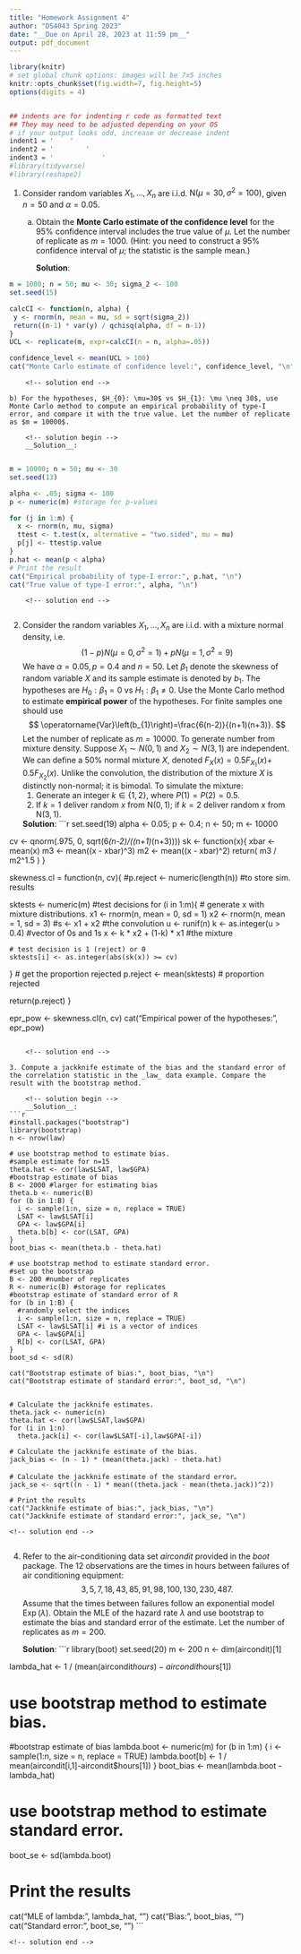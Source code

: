```yaml
---
title: "Homework Assignment 4"
author: "DS4043 Spring 2023"
date: "__Due on April 28, 2023 at 11:59 pm__"
output: pdf_document
---
```



```r
library(knitr)
# set global chunk options: images will be 7x5 inches
knitr::opts_chunk$set(fig.width=7, fig.height=5)
options(digits = 4)


## indents are for indenting r code as formatted text
## They may need to be adjusted depending on your OS
# if your output looks odd, increase or decrease indent
indent1 = '    '
indent2 = '        '
indent3 = '            '
#library(tidyverse)
#library(reshape2)
```


1. Consider random variables $X_{1}, \ldots, X_{n}$ are i.i.d. $\mathrm{N}\left(\mu=30, \sigma^{2}=100\right)$, given $n=50$ and $\alpha=0.05$.
    a) Obtain the **Monte Carlo estimate of the confidence level** for the $95 \%$ confidence interval includes the true value of $\mu$. Let the number of replicate as $m = 1000$. (Hint: you need to construct a 95% confidence interval of $\mu$; the statistic is the sample mean.)

        <!-- solution begin -->
        __Solution__:
        
```r
m = 1000; n = 50; mu <- 30; sigma_2 <- 100
set.seed(15)

calcCI <- function(n, alpha) {
 y <- rnorm(n, mean = mu, sd = sqrt(sigma_2))
 return((n-1) * var(y) / qchisq(alpha, df = n-1))
}
UCL <- replicate(m, expr=calcCI(n = n, alpha=.05))

confidence_level <- mean(UCL > 100)
cat("Monte Carlo estimate of confidence level:", confidence_level, "\n")
```

        <!-- solution end -->    
    
    b) For the hypotheses, $H_{0}: \mu=30$ vs $H_{1}: \mu \neq 30$, use Monte Carlo method to compute an empirical probability of type-I error, and compare it with the true value. Let the number of replicate as $m = 10000$.
  
        <!-- solution begin -->
        __Solution__:
        
```r
m = 10000; n = 50; mu <- 30
set.seed(13)

alpha <- .05; sigma <- 100
p <- numeric(m) #storage for p-values

for (j in 1:m) {
  x <- rnorm(n, mu, sigma)
  ttest <- t.test(x, alternative = "two.sided", mu = mu)
  p[j] <- ttest$p.value
}
p.hat <- mean(p < alpha)
# Print the result
cat("Empirical probability of type-I error:", p.hat, "\n")
cat("True value of type-I error:", alpha, "\n")
```
    
        <!-- solution end -->
        
  
        
2. Consider the random variables $X_{1}, \ldots, X_{n}$ are i.i.d. with a mixture normal density, i.e.
$$
(1-p) N\left(\mu=0, \sigma^{2}=1\right)+p N\left(\mu=1, \sigma^{2}=9\right)
$$
We have $\alpha=0.05, p=0.4$ and $n=50$. Let $\beta_{1}$ denote the skewness of random variable $X$ and its sample estimate is denoted by $b_{1}$. The hypotheses are $H_{0}: \beta_{1}=0$ vs $H_{1}: \beta_{1} \neq 0$. Use the Monte Carlo method to estimate **empirical power** of the hypotheses. 
For finite samples one should use
$$
\operatorname{Var}\left(b_{1}\right)=\frac{6(n-2)}{(n+1)(n+3)}.
$$
Let the number of replicate as $m = 10000$.
To generate number from mixture density. Suppose $X_{1} \sim N(0,1)$ and $X_{2} \sim N(3,1)$ are independent.
We can define a $50 \%$ normal mixture $X$, denoted $F_{X}(x)=0.5 F_{X_{1}}(x)+$ $0.5 F_{X_{2}}(x)$. Unlike the convolution, the distribution of the mixture $X$ is distinctly non-normal; it is bimodal.
To simulate the mixture:
    1. Generate an integer $k \in\{1,2\}$, where $P(1)=P(2)=0.5$.
    2. If $k=1$ deliver random $x$ from $\mathrm{N}(0,1)$; if $k=2$ deliver random $x$ from $\mathrm{N}(3,1)$.

    <!-- solution begin -->
    __Solution__:
```r
set.seed(19)
alpha <- 0.05; p <- 0.4; n <- 50; m <- 10000

cv <- qnorm(.975, 0, sqrt(6*(n-2)/((n+1)*(n+3))))
sk <- function(x){
  xbar <- mean(x)
  m3 <- mean((x - xbar)^3)
  m2 <- mean((x - xbar)^2)
  return( m3 / m2^1.5 ) 
}

skewness.cl = function(n, cv){
  #p.reject <- numeric(length(n))  #to store sim. results
  
  sktests <- numeric(m) #test decisions
  for (i in 1:m){
    # generate x with mixture distributions.
    x1 <- rnorm(n, mean = 0, sd = 1)
    x2 <- rnorm(n, mean = 1, sd = 3)
    #s <- x1 + x2 #the convolution
    u <- runif(n)
    k <- as.integer(u > 0.4) #vector of 0s and 1s
    x <- k * x2 + (1-k) * x1 #the mixture
      
    # test decision is 1 (reject) or 0
    sktests[i] <- as.integer(abs(sk(x)) >= cv)
  }
  # get the proportion rejected
  p.reject <- mean(sktests) # proportion rejected
  
  return(p.reject)
}

epr_pow <- skewness.cl(n, cv)
cat("Empirical power of the hypotheses: ", epr_pow)
```

    <!-- solution end -->
        
3. Compute a jackknife estimate of the bias and the standard error of the correlation statistic in the _law_ data example. Compare the result with the bootstrap method.

    <!-- solution begin -->
    __Solution__:
```r
#install.packages("bootstrap")
library(bootstrap)
n <- nrow(law)

# use bootstrap method to estimate bias.
#sample estimate for n=15
theta.hat <- cor(law$LSAT, law$GPA)
#bootstrap estimate of bias
B <- 2000 #larger for estimating bias
theta.b <- numeric(B)
for (b in 1:B) {
  i <- sample(1:n, size = n, replace = TRUE)
  LSAT <- law$LSAT[i]
  GPA <- law$GPA[i]
  theta.b[b] <- cor(LSAT, GPA)
}
boot_bias <- mean(theta.b - theta.hat)

# use bootstrap method to estimate standard error.
#set up the bootstrap
B <- 200 #number of replicates
R <- numeric(B) #storage for replicates
#bootstrap estimate of standard error of R
for (b in 1:B) {
  #randomly select the indices
  i <- sample(1:n, size = n, replace = TRUE)
  LSAT <- law$LSAT[i] #i is a vector of indices
  GPA <- law$GPA[i]
  R[b] <- cor(LSAT, GPA)
}
boot_sd <- sd(R)

cat("Bootstrap estimate of bias:", boot_bias, "\n")
cat("Bootstrap estimate of standard error:", boot_sd, "\n")


# Calculate the jackknife estimates.
theta.jack <- numeric(n)
theta.hat <- cor(law$LSAT,law$GPA)
for (i in 1:n)
  theta.jack[i] <- cor(law$LSAT[-i],law$GPA[-i])

# Calculate the jackknife estimate of the bias.
jack_bias <- (n - 1) * (mean(theta.jack) - theta.hat)

# Calculate the jackknife estimate of the standard error。
jack_se <- sqrt((n - 1) * mean((theta.jack - mean(theta.jack))^2))

# Print the results
cat("Jackknife estimate of bias:", jack_bias, "\n")
cat("Jackknife estimate of standard error:", jack_se, "\n")

```
    <!-- solution end --> 
        
4. Refer to the air-conditioning data set _aircondit_ provided in the _boot_ package. The 12 observations are the times in hours between failures of air conditioning equipment:
$$
3,5,7,18,43,85,91,98,100,130,230,487 .
$$
Assume that the times between failures follow an exponential model $\operatorname{Exp}(\lambda)$. Obtain the MLE of the hazard rate $\lambda$ and use bootstrap to estimate the bias and standard error of the estimate. Let the number of replicates as $m=200$.

    <!-- solution begin -->
    __Solution__:
```r
library(boot)
set.seed(20)
m <- 200
n <- dim(aircondit)[1]

lambda_hat <- 1 / (mean(aircondit$hours)-aircondit$hours[1])

# use bootstrap method to estimate bias.
#bootstrap estimate of bias
lambda.boot <- numeric(m)
for (b in 1:m) {
  i <- sample(1:n, size = n, replace = TRUE)
  lambda.boot[b] <- 1 / mean(aircondit[i,1]-aircondit$hours[1])
}
boot_bias <- mean(lambda.boot - lambda_hat)

# use bootstrap method to estimate standard error.
boot_se <- sd(lambda.boot)

# Print the results
cat("MLE of lambda:", lambda_hat, "\n")
cat("Bias:", boot_bias, "\n")
cat("Standard error:", boot_se, "\n")
```
  
    <!-- solution end --> 


  
    
    
    
    
    
    
    
    
    
    
    
    
    
    
    
    
    
    
